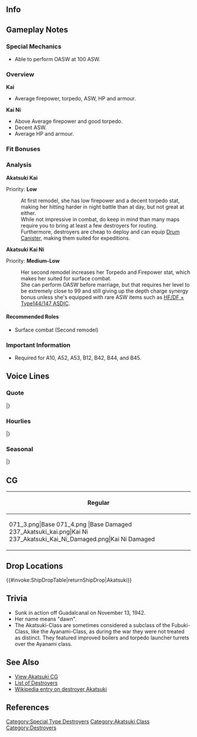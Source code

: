 ==Info==
{{KanmusuInfo|ID=071}}
{{KanmusuInfo|ID=071a}}
{{KanmusuInfo|ID=237}}

==Gameplay Notes==
===Special Mechanics===
* Able to perform OASW at 100 ASW.

===Overview===
'''Kai'''
* Average firepower, torpedo, ASW, HP and armour.  

'''Kai Ni'''
* Above Average firepower and good torpedo.
* Decent ASW.
* Average HP and armour.

===Fit Bonuses===
{{:{{BASEPAGENAME}}/Equipment Bonuses}}
{{clear}}

===Analysis===
'''Akatsuki Kai'''

Priority: '''Low'''

:At first remodel, she has low firepower and a decent torpedo stat, making her hitting harder in night battle than at day, but not great at either.
:While not impressive in combat, do keep in mind than many maps require you to bring at least a few destroyers for routing.
:Furthermore, destroyers are cheap to deploy and can equip [[Drum Canister]], making them suited for expeditions.


'''Akatsuki Kai Ni'''  

Priority: '''Medium-Low'''
:Her second remodel increases her Torpedo and Firepower stat, which makes her suited for surface combat.
:She can perform OASW before marriage, but that requires her level to be extremely close to 99 and still giving up the depth charge synergy bonus unless she's equipped with rare ASW items such as [[HF/DF + Type144/147 ASDIC]].

====Recommended Roles====
* Surface combat (Second remodel)

===Important Information===
* Required for A10, A52, A53, B12, B42, B44, and B45.

==Voice Lines==
===Quote===
{{ShipquoteHeader}}
{{ShipquoteKai
| scenario = Introduction
| origin=暁よ。一人前のレディーとして扱ってよね！
| translation=I'm Akatsuki! Treat me like the first-class lady that I am!
| audio=Akatsuki-Introduction.ogg
}}
{{ShipquoteKai
| scenario = Library
| origin=特III型駆逐艦1番艦の暁よ。
吹雪型をベースに航行性能や航続距離を向上させたの。特型駆逐艦の最終完成形なんだから！
ちゃんとレディーとして活躍したのよ！ほ、ほんとなんだからっ。
| translation=I'm the 1st ship of the Special Type III destroyers, Akatsuki.<ref>The Special Type III destroyers are the Akatsuki-class. Type I and Type II were the Fubuki and Ayanami-classes respectively.</ref>
I have improved manoeuvrability and cruising distance over the basic Fubuki-class.<ref>The Akatsuki-class had the efficiencies of their boilers increased and the number reduced from four to three. Ships of her class also had their funnels narrowed.</ref> I'm the perfected form of the Special Type destroyers!
I behaved like a proper lady you know! Re-really!
| audio=Akatsuki-Library.ogg
}}
{{ShipquoteKai
| scenario = Secretary 1
| origin=司令官、ごきげんようです
| translation= Good day to you Commander.
| audio=Akatsuki-Secretary_1.ogg
}}
{{ShipquoteKai
| scenario = Secretary 2
| origin=本日はお日柄もよく、なのです
| translation=Today is a lucky day.
| audio=Akatsuki-Secretary_2.ogg
}}
{{ShipquoteKai
| scenario = Secretary 2
| kai2 = yes
| origin=頭をなでなでしないでよ！もう子供じゃないって言ってるでしょ！
| translation=Don't pat my head like that! Didn't I say that I'm not a child anymore?
| audio=AkatsukiKai2-Secretary 2.ogg
}}
{{ShipquoteKai
| scenario = Secretary 3
| origin=頭をなでなでしないでよ！もう子供じゃないって言ってるでしょ！
| translation=Don't pat my head like that! Didn't I say that I'm not a child anymore?
| audio=Akatsuki-Secretary_3.ogg
}}
{{ShipquoteKai
| scenario = Secretary 3
| kai2 = yes
| origin=司令官、そんなに見つめられると私…私っ…！って！帽子がズレてるって何よそれ！もうっ！
| translation=If you keep looking at me like that Commander, I'll... I'll...! Hey! What do you mean my hat is askew!? Jeez~!
| audio=AkatsukiKai2-Secretary 3.ogg
}}
{{ShipquoteKai
| scenario = Secretary (Idle)
|kai = yes
| origin=そわそわ、そわそわ…何時間でも待っていられるんだから！
| translation=*fidget fidget*... I can wait for hours!<ref>Sowasowa (そわそわ) is the onomatopaedia for fidgeting, it shows restlessness.</ref> 
| audio=Akatsuki-Idle.ogg
}}
{{ShipquoteKai
| scenario = Secretary (Married)
| origin=し、し、しっ司令官、がんばっているから褒めてあげるわ。頭出しなさい。
| translation=C-c-c-commander, I'll prasise you since you've worked hard. Stick out your head.
| audio=Akatsuki-Wedding_Line.ogg
}}
{{ShipquoteKai
| scenario = Wedding
| origin=司令官と2人でお食事なんて、レディーとして…。あれ？なんで暁だけジュースなのよ？それにどうしてピラフの上に旗が立っているのよ！
| translation=To have a meal with the commander, just the two of us, as a lady.... Wait! Why do I have juice? Furthermore, why does the pilaf have a flag in it!<ref>Children's meals in Japan typically have a little flag as a decoration.</ref>
| audio=Akatsuki-Wedding.ogg
}}
{{ShipquoteKai
| scenario = Player's Score
| origin=司令官に電文よ、早く読んで
| translation=It's a telegram for you Commander. Please read it quickly.
| audio=Akatsuki-Looking_At_Scores.ogg
}}
{{ShipquoteKai
| scenario = Joining the Fleet
| origin=暁の出番ね。見てなさい
| translation=It's my turn right. Watch me!
| audio=Akatsuki-Joining_A_Fleet.ogg
}}
{{ShipquoteKai
| scenario = Equipment 1
| origin=ありがとう。お礼はちゃんと言えるし<ref>Shared with Supply before Kai.</ref>
| translation=Thank you. You have my regards.
| audio=Akatsuki-Equipment_1.ogg
}}
{{ShipquoteKai
| scenario = Equipment 2
| origin=装備が大きすぎないかって？丁度いいに決まってるじゃないっ
| translation="The equipment looks to big"? It's obviously just the right size!
| audio=Akatsuki-Equipment_2.ogg
}}
{{ShipquoteKai
| scenario = Equipment 3
| origin=と、当然よ！
| translation=N-naturally!
| audio=Akatsuki-Equipment_3.ogg
}}
{{ShipquoteKai
| scenario = Supply
| kai = yes
| origin=一人前のレディとして頂くわ。
| translation=I will accept this as a first-class lady.
| audio=AkatsukiKai-Supply.ogg
}}
{{ShipquoteKai
| scenario = Docking (Minor)
| origin= 別に疲れた訳じゃないんだから。
| translation= It's not that I'm tired or anything.
| audio=Akatsuki-Docking_Minor.ogg
}}
{{ShipquoteKai
| scenario = Docking (Major)
| origin= 激しい戦闘ばかりに駆り出されて、困っちゃうわ。
| translation= I'm only being deployed to tough battles, how troubling...
| audio=Akatsuki-Docking_Major.ogg
}}
{{ShipquoteKai
| scenario = Construction
| origin=新しい船が出来たって
| translation=A new ship has been completed.
| audio=Akatsuki-Construction.ogg
}}
{{ShipquoteKai
| scenario = Returning from Sortie
| origin=艦隊が帰ってきたんだって。ふぅ
| translation=The fleet is back. *whew*
| audio=Akatsuki-Returning_From_Sortie.ogg
}}
{{ShipquoteKai
| scenario = Starting a Sortie
| origin=暁、水雷戦隊、出撃します
| translation=The torpedo squadron and I are sortieing.
| audio=Akatsuki-Joining_A_Fleet.ogg
}}
{{ShipquoteKai
| scenario = Starting a Battle
| origin=攻撃するからね
| translation=Time to attack, yes?
| audio=Akatsuki-Battle_Start.ogg
}}
{{ShipquoteKai
| scenario = Attack
| origin=やぁー！
| translation=Yaa!
| audio=Akatsuki-Attack.ogg
}}
{{ShipquoteKai
| scenario = Night Battle Attack
| origin=お子様言うなぁー！
| translation=Don't call me a chiiild!
| audio=Akatsuki-Night_Attack.ogg
}}
{{ShipquoteKai
| scenario = Night Battle
| origin=突撃するんだから！
| translation=I'm charging in!
| audio=Akatsuki-Night_Battle.ogg
}}
{{ShipquoteKai
| scenario = MVP
| origin=どう考えても、暁が一番って事よね！
| translation=No matter how slice it, you have to say I'm the best!
| audio=Akatsuki-MVP.ogg
}}
{{ShipquoteKai
| scenario = Minor Damage 1
| origin=へっちゃらだし
| translation=I'm not concerned!
| audio=Akatsuki-Minor_Damage_1.ogg
}}
{{ShipquoteKai
| scenario = Minor Damage 2
| origin=きゃあっ！
| translation=Kyaah!
| audio=Akatsuki-Minor_Damage_2.ogg
}}
{{ShipquoteKai
| scenario = Major Damage
| origin=もう、許さない…許さないんだから！
| translation=Jeez, I won't forgive you... I really won't!
| audio=Akatsuki-Major_Damage.ogg
}}
{{ShipquoteKai
| scenario = Sunk
| origin=こんなところで沈むの…いやだよぉ…
| translation=I don't want to... sink in a place like this...
| audio=Akatsuki-Sunk.ogg
}}
|}<references/>

{{clear}}

===Hourlies===
{{ShipquoteHeader|type = hourly}}
{{ShipquoteKai
| scenario = 00:00
| origin=マルマルマルマルよ。鎮守府も静か。…ふえぇ、暗いよぉ…
| translation=It's 0000. The base is quiet now. ...Whew, it's so dark...
| audio=Akatsuki-00.ogg
}}
{{ShipquoteKai
| scenario = 01:00
| origin=マルヒトマルマル。早く寝ないと、レディの美貌が台無しじゃない！
| translation=0100. A lady's beauty will be marred if they don't go to bed early, you know!
| audio=Akatsuki-01.ogg
}}
{{ShipquoteKai
| scenario = 02:00
| origin=マルフタマルマル。し、司令官・・・ちょっと廊下の奥が気になるの。一緒に見回りしてもいいのよ？
| translation=0200. C-commander.... I'm a little concerned about the hallway. Could we go take a look together?
| audio=Akatsuki-02.ogg
}}
{{ShipquoteKai
| scenario = 03:00
| origin=マルサンマルマル。別に、トイレに行きたかったわけじゃないし！
| translation=0300. It's not like I needed to go to the toilet or anything!
| audio=Akatsuki-03.ogg
}}
{{ShipquoteKai
| scenario = 04:00
| origin=マルヨン・・・マルマル・・・。レディーは徹夜しても完璧なのよ？
| translation=04...00... Ladies are great at pulling all nighters too right?
| audio=Akatsuki-04.ogg
}}
{{ShipquoteKai
| scenario = 05:00
| origin=マルゴ・・・マルマル・・・。(寝息が聞こえる)
| translation=05...00... *sleeping sounds*
| audio=Akatsuki-05.ogg
}}
{{ShipquoteKai
| scenario = 06:00
| origin=マル・・・ロク・・・マルマル・・・。あっ・・・寝る子は育つって言うじゃない！
| translation=0...6...00... Ah... Don't say that "a well-slept child is a well-kept child​"!<ref>It's a Japanese proverb.</ref>
| audio=Akatsuki-06.ogg
}}
{{ShipquoteKai
| scenario = 07:00
| origin=マルナナ・・・マルマル・・・。えっ、やだ！完全に遅刻じゃない！
| translation=07...00.. Eh, oh no! I'm really late now right!
| audio=Akatsuki-07.ogg
}}
{{ShipquoteKai
| scenario = 08:00
| origin=マルハチマルマル。司令官のばかばかばか！なんで起こしてくれないのよ！あれ？しれいかーん！
| translation=0800. You dummy Commander! Dummy!  Why didn't you wake me up! Huh? Comma~nder!
| audio=Akatsuki-08.ogg
}}
{{ShipquoteKai
| scenario = 09:00
| origin=マルキュウマルマル。レディーは速攻で朝の準備をするわ
| translation=0900. A lady prepares for the morning without delay.
| audio=Akatsuki-09.ogg
}}
{{ShipquoteKai
| scenario = 10:00
| origin=ヒトマルマルマル。ふぇー！もうみんないないしぃ！
| translation=1000. Wha-! There's nobody here at all!
| audio=Akatsuki-10.ogg
}}
{{ShipquoteKai
| scenario = 11:00
| origin=ヒトヒトマルマル。あ、戻ってきたー！みんなで大遠征なんて狡いよー！
| translation=1100. Ah, they're back~! You're all mean, going off on long expeditions!
| audio=Akatsuki-11.ogg
}}
{{ShipquoteKai
| scenario = 12:00
| origin=ヒトフタマルマル。えっへん！留守中の鎮守府は、この暁が一人で守ったわ
| translation=1200.  A-hem! While you all were away, I looked after the base all by myself!
| audio=Akatsuki-12.ogg
}}
{{ShipquoteKai
| scenario = 13:00
| origin=ヒトサンマルマル。さぁ、豪華なランチを奢ってもいいのよ？
| translation=1300. Well then, feel free to treat me to a extravagant lunch, ok?
| audio=Akatsuki-13.ogg
}}
{{ShipquoteKai
| scenario = 14:00
| origin=ヒトヨンマルマル。だーかーらー！どうして豪華なランチに旗が立ってるのよぉ！・・・まぁ、エビフライもハンバーグも、スパゲッティも好きだけど
| translation=1400. I. Am. Asking. You! Why is there a flag in my extravagant lunch? well, I do like fried prawns, hamburger and spaghetti though.<ref>Flags are typically stuck into children's meals in Japan. Hamburger here refers to [https://en.wikipedia.org/wiki/Salisbury_steak Salisbury steak] instead of a patty in a bun.</ref>
| audio=Akatsuki-14.ogg
}}
{{ShipquoteKai
| scenario = 15:00
| origin=ヒトゴーマルマル。「ほら、豪勢だろ？」じゃないわよ！プンスカ！
| translation=1500. Don't say "Hey, isn't it extravagant"! *pouts*<ref>Punsuka (プンスカ) is the onomatopaedia for expressing anger.</ref>
| audio=Akatsuki-15.ogg
}}
{{ShipquoteKai
| scenario = 16:00
| origin=ヒトロクマルマル。では暁、一人前のレディとして、一旗あげてくるわ
| translation=1600. Well then, as a first-class lady, I will go make a name for myself.
| audio=Akatsuki-16.ogg
}}
{{ShipquoteKai
| scenario = 17:00
| origin=ヒトナナマルマル。さて、もうひと頑張りしましょ
| translation=1700. Now, let's go the extra mile.
| audio=Akatsuki-17.ogg
}}
{{ShipquoteKai
| scenario = 18:00
| origin=ヒトハチマルマル。ふぅ、レディーにも休息は必要ね
| translation=1800. Whew, breaks are vital for ladies as well right?
| audio=Akatsuki-18.ogg
}}
{{ShipquoteKai
| scenario = 19:00
| origin=ヒトキューマルマル。司令官、ハーブティーとかないかしら？・・・うん、どうせないわよね
| translation=1900. Do we have any herbal tea Commander? ...Yeah, I guess not.
| audio=Akatsuki-19.ogg
}}
{{ShipquoteKai
| scenario = 20:00
| origin=フタマルマルマル。暁ががんばってカレー作ったのよ。どうかな、どうかな？
| translation=2000. I did my best to make curry! How is it, how is it?
| audio=Akatsuki-20.ogg
}}
{{ShipquoteKai
| scenario = 21:00
| origin=フタヒトマルマル。えぇ～、甘口ですって？これでも、ずいぶん辛くしたつもりなんだけど・・・
| translation=2100. Eh? It's mild you say? But, I thought I made it plenty spicy...
| audio=Akatsuki-21.ogg
}}
{{ShipquoteKai
| scenario = 22:00
| origin=フタフタマルマル。さぁ、これからは大人の、レディの時間よ！
| translation=2200. Well then, from now on it's the adult's - the ladies' time!
| audio=Akatsuki-22.ogg
}}
{{ShipquoteKai
| scenario = 23:00
| origin=フタサン・・・マルマル・・・(寝息が聞こえる)
| translation=23...00... *sleeping sounds*
| audio=Akatsuki-23.ogg
}}
|}<references/>

{{clear}}

===Seasonal===
{{SeasonalHeaderOld}}
{{SeasonalQuote
|scenario = [[Seasonal/Valentine%27s_Day_2016|Valentine’s Day 2016]]
|origin = し、司令官！ちょ、チョコ、作ったわ！一人前のレディとして…あの、その…
|translation =	Co-commander! I-I made some chocolates! As a proper lady I… Ummm, you know…
|audio = Akatsuki_Valentine_Sec1.ogg
|notes = 
}}
{{SeasonalQuote
|scenario = [[Seasonal/White_Day_2016|White Day 2016]]
|origin = 司令官、レディーに対するチョコのお返しは…あぁ、これね！ …あぁ、後で開けるわ！
|translation =	Where’s the return gift fit for a lady, Commander… Ah, it’s this! …Ah, I’ll open it later!
|audio = Akatsuki_White_Day_2016.ogg
|notes = 
}}
{{SeasonalQuote
|scenario = [[Seasonal/Coming_of_Spring_2016|Spring 2016]]
|origin = もすぐ春ね～。レデイは花見に参加する物。ワクワク、早く招待されないかしら？
|translation =	It’s almost spring. Cherry blossom viewing is something ladies do. I’m so excited, will I get an invitation soon?
|audio = Akatsuki_Spring_2016_Sec1.ogg
|notes = 
}}
{{SeasonalQuote
|scenario = [[Seasonal/Third_Anniversary|3rd Anniversary]]
|origin = 司令官、三周年おめでとうです！一人前のレディとしてお祝いするわ！
|translation =	Congratulations on the 3rd Anniversary, Commander! I’ll celebrate this like a first class lady!
|audio = Akatsuki_3rd_Anniversary_Sec1.mp3
|notes = 
}}
{{SeasonalQuote
|scenario = [[Seasonal/Rainy_Season_2016|Rainy Season 2016]]
|origin = 梅雨かぁ…ちょっとしょぼーん。あぁ、電。それ、てるてる坊主？ やるじゃない！
|translation =	The rainy season… It’s a bit depressing. Ah, Inazuma. Is that a teruteru bouzu? Not bad!
|audio = Akatsuki_Rainy_Season_2016_Sec1.mp3
|notes = 
}}
{{SeasonalQuote
|scenario = [[Seasonal/Summer_2016|Midsummer 2016]]
|origin = もぅ、砂浜のお城作りは遊びじゃないわ！立派な諸島防衛の築城演習なのよ。
|translation =	Jeez, building sandcastles isn’t a game! It’s perfect training for building island fortifications.
|audio = Akatsuki_Sec1_Midsummer_2016.ogg
|notes = 
}}
{{SeasonalQuote
|scenario = [[Seasonal/Autumn_2016|Autumn 2016]]
|origin = 秋は少し、夜中にお手洗い行くのが苦手……。こ、この季節だけよ！ぷんすかっ！
|translation =	I don’t really like going to the toilet in the middle of the night during autumn…… O-only during this time of year! Humph!
|audio = Akatsuki_Autumn_2016_Sec1.mp3
|notes = 
}}
{{SeasonalQuote
|scenario = [[Seasonal/Saury_2016|Saury Festival 2016]]
|origin = 秋刀魚を集めるんでしょ？ 任せておいて！ 第六駆逐隊の力、見てなさい！
|translation =	You want to collect saury right? Leave it to me! I’ll show you the 6th Destroyer Division’s  power!
|audio = Akatsuki_Sec1_Saury_2016.mp3
|notes = 
}}
{{SeasonalQuote
|scenario = [[Seasonal/Christmas_2016|Christmas 2016]]
|origin = 子供じゃないんだから、ケーキにそんなに興味があるわけじゃないのよ？もぐもぐ。
|translation =	I’m not a child so I’m not really interested in things like cake you know? *nom nom*
|audio = Akatsuki_Christmas_2016_Sec1.mp3
|notes = 
}}
{{SeasonalQuote
|scenario = [[Seasonal/Setsubun_2017|Setsubun 2017]]
|origin = もう子供じゃないから鬼役立ってできること。いた！いたい…うえぇ…
|translation =	I’m not a kid anymore so I can play the Oni. Ow! That hurt… *sobs*…
|audio = Akatsuki_Setsubun_2017.mp3
|notes = 
}}
|}<references/>

{{clear}}

==CG==
{| class="mw-collapsible mw-collapsed wikitable" style="width: 100%;"
!Regular
|-
|<gallery>
071_3.png|Base
071_4.png |Base Damaged
237_Akatsuki_kai.png|Kai Ni
237_Akatsuki_Kai_Ni_Damaged.png|Kai Ni Damaged
</gallery>
|}

==Drop Locations==
{{#invoke:ShipDropTable|returnShipDrop|Akatsuki}}

==Trivia==
*Sunk in action off Guadalcanal on November 13, 1942.
*Her name means "dawn".
*The Akatsuki-Class are sometimes considered a subclass of the Fubuki-Class, like the Ayanami-Class, as during the war they were not treated as distinct.  They featured improved boilers and torpedo launcher turrets over the Ayanami class.

==See Also==
*[[{{PAGENAMEE}}/Gallery|View Akatsuki CG]]
*[[EliteDD|List of Destroyers]]
*[[wikipedia:Japanese_destroyer_Akatsuki_(1932)|Wikipedia entry on destroyer Akatsuki]]

==References==
<references/>
{{shiplist}}
[[Category:Special Type Destroyers]]
[[Category:Akatsuki Class]]
[[Category:Destroyers]]
